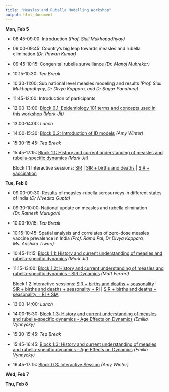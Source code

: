 ```yaml
---
title: "Measles and Rubella Modelling Workshop"
output: html_document
---
```



**Mon, Feb 5**

* 08:45-09:00: Introduction _(Prof. Siuli Mukhopadhyay)_
* 09:00-09:45: Country's big leap towards measles and rubella elimination _(Dr. Pawan Kumar)_
* 09:45-10:15: Congenital rubella surveillance _(Dr. Manoj Muhrekar)_
* 10:15-10:30: *Tea Break*
* 10:30-11:00: Sub national level measles modeling and results _(Prof. Siuli Mukhopadhyay, Dr Divya Kappara, and Dr Sagar Pandhare)_
* 11:45-12:00: Introduction of participants
* 12:00-13:00: [Block 0.1: Epidemiology 101 terms and concepts used in this workshop](workshop_materials/Epi101.pdf) _(Mark Jit)_
* 13:00-14:00: *Lunch*
* 14:00-15:30: [Block 0.2: Introduction of ID models](workshop_materials/introID.pdf) _(Amy Winter)_
* 15:30-15:45: *Tea Break*
* 15:45-17:15: [Block 1.1: History and current understanding of measles and rubella-specific dynamics](workshop_materials/block1.1_mark.pdf) _(Mark Jit)_

    Block 1.1 Interactive sessions:
    [SIR](workshop_materials/SIRModel 1base.r) | [SIR + births and deaths](workshop_materials/SIRModel 2birthsdeaths.r) | [SIR + vaccination](workshop_materials/SIRModel 3birthsdeaths vaccine.r)



**Tue, Feb 6**

* 09:00-09:30: Results of measles-rubella serosurveys in different states of India _(Dr Nivedita Gupta)_
* 09:30-10:00: National update on measles and rubella elimination _(Dr. Ratnesh Murugan)_
* 10:00-10:15: *Tea Break*
* 10:15-10:45: Spatial analysis and correlates of zero-dose measles vaccine prevalence in India _(Prof. Rama Pal, Dr Divya Kappara, Ms. Anshika Tiwari)_
* 10:45-11:15: [Block 1.1: History and current understanding of measles and rubella-specific dynamics](workshop_materials/block1.1_mark.pdf) _(Mark Jit)_
* 11:15-13:00: [Block 1.2: History and current understanding of measles and rubella-specific dynamics - SIR Dynamics](workshop_materials/block1.2_matt.pdf) _(Matt Ferrari)_

    Block 1.2 Interactive sessions:
    [SIR + births and deaths + seasonality](workshop_materials/SIRModel 2birthsdeaths_seasonality.r) | [SIR + births and deaths + seasonality + RI](workshop_materials/SIRModel 2birthsdeaths_seasonality_vaccination.r) | [SIR + births and deaths + seasonality + RI + SIA](workshop_materials/SIRModel 2birthsdeaths_seasonality_vaccination_SIA.r)
* 13:00-14:00: *Lunch*
* 14:00-15:30: [Block 1.3: History and current understanding of measles and rubella-specific dynamics - Age Effects on Dynamics](workshop_materials/block1.3_emilia.pdf) _(Emilia Vynnycky)_
* 15:30-15:45: *Tea Break*
* 15:45-16:45: [Block 1.3: History and current understanding of measles and rubella-specific dynamics - Age Effects on Dynamics](workshop_materials/block1.3_emilia.pdf) _(Emilia Vynnycky)_
* 16:45-17:15: [Block 0.3: Interactive Session](workshop_materials/IntSes1.pdf) _(Amy Winter)_



**Wed, Feb 7**

**Thu, Feb 8**

